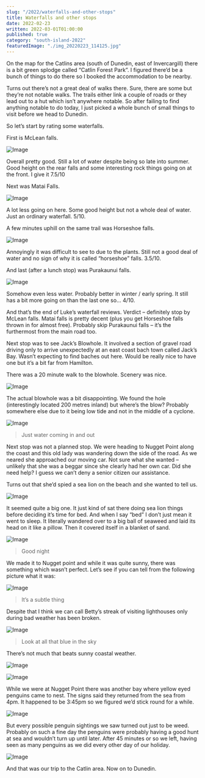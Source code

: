 ```yaml
---
slug: "/2022/waterfalls-and-other-stops"
title: Waterfalls and other stops
date: 2022-02-23
written: 2022-03-01T01:00:00
published: true
category: "south-island-2022"
featuredImage: "./img_20220223_114125.jpg"
---
```


On the map for the Catlins area (south of Dunedin, east of Invercargill) there is a bit green splodge called “Catlin Forest Park”. I figured there’d be a bunch of things to do there so I booked the accommodation to be nearby.

Turns out there’s not a great deal of walks there. Sure, there are some but they’re not notable walks. The trails either link a couple of roads or they lead out to a hut which isn’t anywhere notable. So after failing to find anything notable to do today, I just picked a whole bunch of small things to visit before we head to Dunedin.

So let’s start by rating some waterfalls.

First is McLean falls.

![Image](img_20220223_104911.jpg)

Overall pretty good. Still a lot of water despite being so late into summer. Good height on the rear falls and some interesting rock things going on at the front. I give it 7.5/10

Next was Matai Falls.

![Image](img_20220223_113831.jpg)

A lot less going on here. Some good height but not a whole deal of water. Just an ordinary waterfall. 5/10.

A few minutes uphill on the same trail was Horseshoe falls.

![Image](img_20220223_114125.jpg)

Annoyingly it was difficult to see to due to the plants. Still not a good deal of water and no sign of why it is called “horseshoe” falls. 3.5/10.

And last (after a lunch stop) was Purakaunui falls.

![Image](img_20220223_130151.jpg)

Somehow even less water. Probably better in winter / early spring. It still has a bit more going on than the last one so… 4/10.

And that’s the end of Luke’s waterfall reviews. Verdict – definitely stop by McLean falls. Matai falls is pretty decent (plus you get Horseshoe falls thrown in for almost free). Probably skip Purakaunui falls – it’s the furthermost from the main road too.

Next stop was to see Jack’s Blowhole. It involved a section of gravel road driving only to arrive unexpectedly at an east coast bach town called Jack’s Bay. Wasn’t expecting to find baches out here. Would be really nice to have one but it’s a bit far from Hamilton.

There was a 20 minute walk to the blowhole. Scenery was nice.

![Image](img_20220223_134317.jpg)

The actual blowhole was a bit disappointing. We found the hole (interestingly located 200 metres inland) but where’s the blow? Probably somewhere else due to it being low tide and not in the middle of a cyclone.

![Image](img_20220223_135701.jpg)

> Just water coming in and out

Next stop was not a planned stop. We were heading to Nugget Point along the coast and this old lady was wandering down the side of the road. As we neared she approached our moving car. Not sure what she wanted – unlikely that she was a beggar since she clearly had her own car. Did she need help? I guess we can’t deny a senior citizen our assistance.

Turns out that she’d spied a sea lion on the beach and she wanted to tell us.

![Image](img_20220223_145309.jpg)

It seemed quite a big one. It just kind of sat there doing sea lion things before deciding it’s time for bed. And when I say “bed” I don’t just mean it went to sleep. It literally wandered over to a big ball of seaweed and laid its head on it like a pillow. Then it covered itself in a blanket of sand.

![Image](img_20220223_145457.jpg)

> Good night

We made it to Nugget point and while it was quite sunny, there was something which wasn’t perfect. Let’s see if you can tell from the following picture what it was:

![Image](img_20220223_150722.jpg)

> It’s a subtle thing

Despite that I think we can call Betty’s streak of visiting lighthouses only during bad weather has been broken.

![Image](img_20220223_151527.jpg)

> Look at all that blue in the sky

There’s not much that beats sunny coastal weather.

![Image](img_20220223_151609.jpg)

![Image](img_20220223_152118.jpg)

While we were at Nugget Point there was another bay where yellow eyed penguins came to nest. The signs said they returned from the sea from 4pm. It happened to be 3:45pm so we figured we’d stick round for a while.

![Image](img_20220223_154406.jpg)

But every possible penguin sightings we saw turned out just to be weed. Probably on such a fine day the penguins were probably having a good hunt at sea and wouldn’t turn up until later. After 45 minutes or so we left, having seen as many penguins as we did every other day of our holiday.

![Image](img_20220223_155135.jpg)

And that was our trip to the Catlin area. Now on to Dunedin.